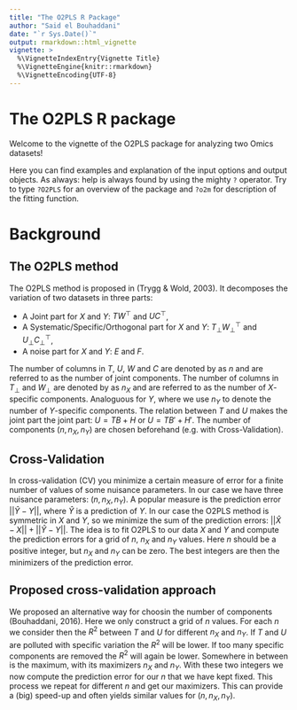 ```yaml
---
title: "The O2PLS R Package"
author: "Said el Bouhaddani"
date: "`r Sys.Date()`"
output: rmarkdown::html_vignette
vignette: >
  %\VignetteIndexEntry{Vignette Title}
  %\VignetteEngine{knitr::rmarkdown}
  %\VignetteEncoding{UTF-8}
---
```


# The O2PLS R package
Welcome to the vignette of the O2PLS package for analyzing two Omics datasets!

Here you can find examples and explanation of the input options and output objects. As always: help is always found by using the mighty `?` operator. Try to type `?O2PLS` for an overview of the package and `?o2m` for description of the fitting function.

# Background
## The O2PLS method

The O2PLS method is proposed in (Trygg & Wold, 2003). It decomposes the variation of two datasets in three parts:

- A Joint part for $X$ and $Y$: $TW^\top$ and $UC^\top$,
- A Systematic/Specific/Orthogonal part for $X$ and $Y$: $T_\perp W_\perp^\top$ and $U_\perp C_\perp^\top$,
- A noise part for $X$ and $Y$: $E$ and $F$.

The number of columns in $T$, $U$, $W$ and $C$ are denoted by as $n$ and are referred to as the number of joint components. The number of columns in $T_\perp$ and $W_\perp$ are denoted by as $n_X$ and are referred to as the number of $X$-specific components. Analoguous for $Y$, where we use $n_Y$ to denote the number of $Y$-specific components.
The relation between $T$ and $U$ makes the joint part the joint part: $U = TB + H$ or $U = TB'+ H'$. The number of components $(n, n_X, n_Y)$ are chosen beforehand (e.g. with Cross-Validation). 

## Cross-Validation

In cross-validation (CV) you minimize a certain measure of error for a finite number of values of some nuisance parameters. In our case we have three nuisance parameters: $(n, n_X, n_Y)$. A popular measure is the prediction error $||\hat{Y} - Y||$, where $\hat{Y}$ is a prediction of $Y$. In our case the O2PLS method is symmetric in $X$ and $Y$, so we minimize the sum of the prediction errors: $||\hat{X} - X||+||\hat{Y} - Y||$. The idea is to fit O2PLS to our data $X$ and $Y$ and compute the prediction errors for a grid of $n$, $n_X$ and $n_Y$ values. Here $n$ should be a positive integer, but $n_X$ and $n_Y$ can be zero. The best integers are then the minimizers of the prediction error.

## Proposed cross-validation approach

We proposed an alternative way for choosin the number of components (Bouhaddani, 2016). Here we only construct a grid of $n$ values. For each $n$ we consider then the $R^2$ between $T$ and $U$ for different $n_X$ and $n_Y$. If $T$ and $U$ are polluted with specific variation the $R^2$ will be lower. If too many specific components are removed the $R^2$ will again be lower. Somewhere in between is the maximum, with its maximizers $n_X$ and $n_Y$. With these two integers we now compute the prediction error for our $n$ that we have kept fixed. This process we repeat for different $n$ and get our maximizers. This can provide a (big) speed-up and often yields similar values for $(n, n_X, n_Y)$. 



